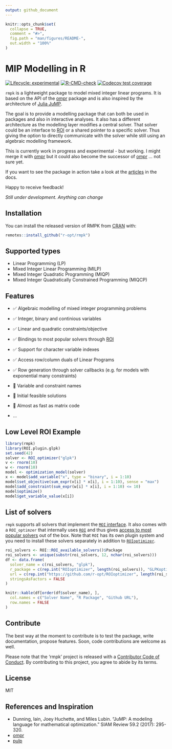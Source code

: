 ```yaml
---
output: github_document
---
```


<!-- README.md is generated from README.Rmd. Please edit that file -->

```r
knitr::opts_chunk$set(
  collapse = TRUE,
  comment = "#>",
  fig.path = "man/figures/README-",
  out.width = "100%"
)
```
# MIP Modelling in R

<!-- badges: start -->
[![Lifecycle: experimental](https://img.shields.io/badge/lifecycle-experimental-orange.svg)](https://www.tidyverse.org/lifecycle/#experimental)
[![R-CMD-check](https://github.com/r-opt/rmpk/workflows/R-CMD-check/badge.svg)](https://github.com/r-opt/rmpk/actions)
[![Codecov test coverage](https://codecov.io/gh/r-opt/rmpk/branch/master/graph/badge.svg)](https://app.codecov.io/gh/r-opt/rmpk?branch=master)
<!-- badges: end -->

`rmpk` is a lightweight package to model mixed integer linear programs. It is based on the API of the [ompr](https://github.com/dirkschumacher/ompr) package and is also inspired by the architecture of [Julia JuMP](https://github.com/JuliaOpt/JuMP.jl).

The goal is to provide a modelling package that can both be used in packages and also in interactive analyses. It also has a different architecture as the modelling layer modifies a central solver. That solver could be an interface to [ROI](https://CRAN.R-project.org/package=ROI) or a shared pointer to a specific solver. Thus giving the option to directly communicate with the solver while still using an algebraic modelling framework.

This is currently work in progress and experimental - but working. I might merge it with [ompr](https://github.com/dirkschumacher/ompr) but it could also become the successor of [ompr](https://github.com/dirkschumacher/ompr) ... not sure yet.

If you want to see the package in action take a look at the [articles](https://r-opt.github.io/rmpk/) in the docs.

Happy to receive feedback!

_Still under development. Anything can change_

## Installation

You can install the released version of RMPK from [CRAN](https://CRAN.R-project.org) with:

``` r
remotes::install_github("r-opt/rmpk")
```

## Supported types

* Linear Programming (LP)
* Mixed Integer Linear Programming (MILP)
* Mixed Integer Quadratic Programming (MIQP)
* Mixed Integer Quadratically Constrained Programming (MIQCP)

## Features

* ✅ Algebraic modelling of mixed integer programming problems
* ✅ Integer, binary and continious variables
* ✅ Linear and quadratic constraints/objective
* ✅ Bindings to most popular solvers through [ROI](https://CRAN.R-project.org/package=ROI)
* ✅ Support for character variable indexes
* ✅ Access row/column duals of Linear Programs
* ✅ Row generation through solver callbacks (e.g. for models with exponential many constraints)

* 🚧 Variable and constraint names
* 🚧 Initial feasible solutions
* 🚧 Almost as fast as matrix code
* ...

## Low Level ROI Example

```r
library(rmpk)
library(ROI.plugin.glpk)
set.seed(42)
solver <- ROI_optimizer("glpk")
v <- rnorm(10)
w <- rnorm(10)
model <- optimization_model(solver)
x <- model$add_variable("x", type = "binary", i = 1:10)
model$set_objective(sum_expr(v[i] * x[i], i = 1:10), sense = "max")
model$add_constraint(sum_expr(w[i] * x[i], i = 1:10) <= 10)
model$optimize()
model$get_variable_value(x[i])
```

## List of solvers

`rmpk` supports all solvers that implement the [`MOI` interface](https://github.com/r-opt/MOI). It also comes
with a `ROI_optimzer` that internally uses [`ROI`](https://roi.r-forge.r-project.org/index.html) and thus gives [access to most
popular solvers](https://roi.r-forge.r-project.org) out of the box.
Note that `ROI` has its own plugin system and you need to install these solvers
separately in addition to [`ROIoptimizer`](https://github.com/r-opt/ROIoptimizer).

```r
roi_solvers <- ROI::ROI_available_solvers()$Package
roi_solvers <- unique(substr(roi_solvers, 12, nchar(roi_solvers)))
df <- data.frame(
  solver_name = c(roi_solvers, "glpk"),
  r_package = c(rep.int("ROIoptimizer", length(roi_solvers)), "GLPKoptimizer"),
  url = c(rep.int("https://github.com/r-opt/ROIoptimizer", length(roi_solvers)), "https://github.com/r-opt/GLPKoptimizer"),
  stringsAsFactors = FALSE
)

knitr::kable(df[order(df$solver_name), ],
  col.names = c("Solver Name", "R Package", "Github URL"),
  row.names = FALSE
)
```


## Contribute

The best way at the moment to contribute is to test the package, write documentation, propose features. Soon, code contributions are welcome as well.

Please note that the 'rmpk' project is released with a
[Contributor Code of Conduct](CODE_OF_CONDUCT.md).
By contributing to this project, you agree to abide by its terms.

## License

MIT

## References and Inspiration

* Dunning, Iain, Joey Huchette, and Miles Lubin. "JuMP: A modeling language for mathematical optimization." SIAM Review 59.2 (2017): 295-320.
* [ompr](https://github.com/dirkschumacher/ompr)
* [pulp](https://github.com/coin-or/pulp)
